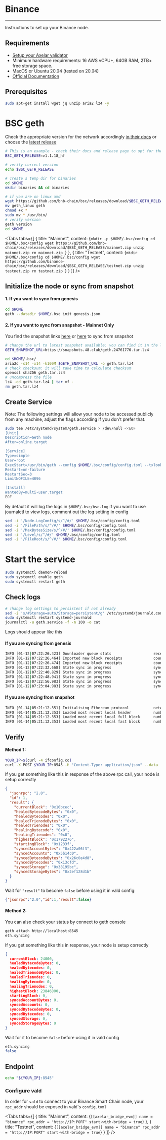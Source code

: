 # Binance
-------------



Instructions to set up your Binance node.

## Requirements

- [Setup your Axelar validator](/validator/setup)
- Minimum hardware requirements: 16 AWS vCPU+, 64GB RAM, 2TB+ free storage space.
- MacOS or Ubuntu 20.04 (tested on 20.04)
- [Official Documentation](https://docs.bnbchain.org/docs/validator/fullnode/)


## Prerequisites
```bash
sudo apt-get install wget jq unzip aria2 lz4 -y
```

# BSC geth

Check the appropriate version for the network accordingly [in their docs](https://docs.bnbchain.org/docs/validator/fullnode/) or choose the [latest release](https://github.com/bnb-chain/bsc/releases)

```bash
# This is an example - check their docs and release page to opt for the right version
BSC_GETH_RELEASE=v1.1.18_hf
```
```bash
# verify correct version
echo $BSC_GETH_RELEASE

# create a temp dir for binaries
cd $HOME
mkdir binaries && cd binaries

# if you are on linux amd
wget https://github.com/bnb-chain/bsc/releases/download/$BSC_GETH_RELEASE/geth_linux
mv geth_linux geth
chmod +x *
sudo mv * /usr/bin/
# verify version
geth version
cd $HOME
```



<Tabs tabs={[
{
title: "Mainnet",
content: <CodeBlock language="bash">
{`mkdir -p $HOME/.bsc/config
cd $HOME/.bsc/config
wget https://github.com/bnb-chain/bsc/releases/download/$BSC_GETH_RELEASE/mainnet.zip
unzip mainnet.zip
rm mainnet.zip
`}
</CodeBlock>
},
{ title: "Testnet", content: <CodeBlock language="bash">
{`mkdir $HOME/.bsc/config
cd $HOME/.bsc/config
wget https://github.com/binance-chain/bsc/releases/download/$BSC_GETH_RELEASE/testnet.zip
unzip testnet.zip
rm testnet.zip
`}
</CodeBlock>
}
]} />




## Initialize the node or sync from snapshot

#### 1. If you want to sync from genesis
```bash
cd $HOME
geth --datadir $HOME/.bsc init genesis.json
```
#### 2. If you want to sync from snapshot - Mainnet Only
You find the snapshot links  [here](https://github.com/bnb-chain/bsc-snapshots) or [here](https://github.com/48Club/bsc-snapshots#download) to sync from snapshot

```bash
# change the url to latest snapshot available: you can find it in the links shared above
GETH_SNAPSHOT_URL=https://snapshots.48.club/geth.24761776.tar.lz4
```
```bash
cd $HOME/.bsc/
aria2c -s14 -x14 -k100M $GETH_SNAPSHOT_URL -o geth.tar.lz4
# check checksum: it will take time to calculate checksum
openssl sha256 geth.tar.lz4
# uncompress the file
lz4 -cd geth.tar.lz4 | tar xf -
rm geth.tar.lz4
```

## Create Service

Note: The following settings will allow your node to be accessed publicly from any machine, adjust the flags according if you don't prefer that.

```bash
sudo tee /etc/systemd/system/geth.service > /dev/null <<EOF
[Unit]
Description=Geth node
After=online.target

[Service]
Type=simple
User=root 
ExecStart=/usr/bin/geth --config $HOME/.bsc/config/config.toml --txlookuplimit=0 --syncmode=full --tries-verify-mode=none --pruneancient=true --diffblock=5000 --cache 8000 --rpc.allow-unprotected-txs --datadir $HOME/.bsc --http --http.vhosts "*" --http.addr 0.0.0.0 --ws --ws.origins '*' --ws.addr 0.0.0.0 --http.port 8545
Restart=on-failure
RestartSec=3
LimitNOFILE=4096

[Install]
WantedBy=multi-user.target
EOF
```

By default it will log the logs in `$HOME/.bsc/bsc.log` if you want to use journalctl to view logs, comment out the log setting in config
```bash
sed -i '/Node.LogConfig/s/^/#/' $HOME/.bsc/config/config.toml
sed -i '/FilePath/s/^/#/' $HOME/.bsc/config/config.toml
sed -i '/MaxBytesSize/s/^/#/' $HOME/.bsc/config/config.toml
sed -i '/Level/s/^/#/' $HOME/.bsc/config/config.toml
sed -i '/FileRoot/s/^/#/' $HOME/.bsc/config/config.toml
```
# Start the service
```bash
sudo systemctl daemon-reload
sudo systemctl enable geth
sudo systemctl restart geth
```
## Check logs

```bash
# change log settings to persistent if not already
sed -i 's/#Storage=auto/Storage=persistent/g' /etc/systemd/journald.conf
sudo systemctl restart systemd-journald
journalctl -u geth.service -f -n 100 -o cat
```

Logs should appear like this

#### If you are syncing from genesis
```bash
INFO [01-12|07:22:26.423] Downloader queue stats                   receiptTasks=118 blockTasks=34418 itemSize=658.90B throttle=8192
INFO [01-12|07:22:26.464] Imported new block receipts              count=91   elapsed=39.135ms  number=80616      hash=f2b5af..d57e5c age=2y4mo3w size=39.74KiB
INFO [01-12|07:22:26.474] Imported new block receipts              count=6    elapsed=9.733ms   number=80622      hash=f79d09..1c21f6 age=2y4mo3w size=7.06KiB
INFO [01-12|07:22:32.668] State sync in progress                   synced=0.40% state=1.41GiB   accounts=699,027@129.75MiB slots=5,819,860@1.19GiB   codes=14583@102.87MiB eta=4h55m52.376s
INFO [01-12|07:22:40.829] State sync in progress                   synced=0.42% state=1.50GiB   accounts=728,900@136.92MiB slots=6,179,853@1.27GiB   codes=14847@104.99MiB eta=5h17m21.796s
INFO [01-12|07:22:48.941] State sync in progress                   synced=0.46% state=1.59GiB   accounts=778,792@148.89MiB slots=6,498,586@1.33GiB   codes=15810@112.04MiB eta=5h20m22.013s
INFO [01-12|07:22:56.983] State sync in progress                   synced=0.51% state=1.67GiB   accounts=848,671@165.66MiB slots=6,789,621@1.39GiB   codes=17191@122.32MiB eta=5h9m44.302s
INFO [01-12|07:23:04.983] State sync in progress                   synced=0.56% state=1.77GiB   accounts=918,383@182.40MiB slots=7,140,091@1.46GiB   codes=18095@129.50MiB eta=5h8m46.202s
```

#### If you are syncing from snapshot
```bash
INFO [01-14|05:21:12.351] Initialising Ethereum protocol           network=56 dbversion=8
INFO [01-14|05:21:12.353] Loaded most recent local header          number=24,761,776 hash=794f37..9792a8 td=49,216,905 age=7h20m3s
INFO [01-14|05:21:12.353] Loaded most recent local full block      number=24,761,776 hash=794f37..9792a8 td=49,216,905 age=7h20m3s
INFO [01-14|05:21:12.353] Loaded most recent local fast block      number=24,761,776 hash=794f37..9792a8 td=49,216,905 age=7h20m3s
```

## Verify

#### Method 1:
```bash
YOUR_IP=$(curl -4 ifconfig.co)
curl -X POST $YOUR_IP:8545 -H "Content-Type: application/json" --data '{"jsonrpc":"2.0","method":"eth_syncing","params":[],"id":1}' | jq
```
If you get something like this in response of the above rpc call, your node is setup correctly
```json
{
  "jsonrpc": "2.0",
  "id": 1,
  "result": {
    "currentBlock": "0x10bcec",
    "healedBytecodeBytes": "0x0",
    "healedBytecodes": "0x0",
    "healedTrienodeBytes": "0x0",
    "healedTrienodes": "0x0",
    "healingBytecode": "0x0",
    "healingTrienodes": "0x0",
    "highestBlock": "0x1792276",
    "startingBlock": "0x1233f",
    "syncedAccountBytes": "0x422a06f3",
    "syncedAccounts": "0x5b14c0",
    "syncedBytecodeBytes": "0x26c0e4d8",
    "syncedBytecodes": "0x13cfd",
    "syncedStorage": "0x38195bc",
    "syncedStorageBytes": "0x2ef128d1b"
  }
}
```
Wait for `"result"` to become `false` before using it in vald config

```json
{"jsonrpc":"2.0","id":1,"result":false}
```

#### Method 2:
You can also check your status by connect to geth console
```bash
geth attach http://localhost:8545
eth.syncing
```

If you get something like this in response, your node is setup correctly
```json
{
  currentBlock: 24000,
  healedBytecodeBytes: 0,
  healedBytecodes: 0,
  healedTrienodeBytes: 0,
  healedTrienodes: 0,
  healingBytecode: 0,
  healingTrienodes: 0,
  highestBlock: 23846000,
  startingBlock: 0,
  syncedAccountBytes: 0,
  syncedAccounts: 0,
  syncedBytecodeBytes: 0,
  syncedBytecodes: 0,
  syncedStorage: 0,
  syncedStorageBytes: 0
}
```

Wait for it to become `false` before using it in vald config

```bash
eth.syncing
false
```

## Endpoint

```bash
echo "${YOUR_IP}:8545"
```

### Configure vald

In order for `vald` to connect to your Binance Smart Chain node, your `rpc_addr` should be exposed in
vald's `config.toml`

<Tabs tabs={[
{
title: "Mainnet",
content: <CodeBlock language="yaml">
{`[[axelar_bridge_evm]]
name = "binance"
rpc_addr = "http://IP:PORT"
start-with-bridge = true`}
</CodeBlock>
},
{
title: "Testnet",
content: <CodeBlock language="yaml">
{`[[axelar_bridge_evm]]
name = "binance"
rpc_addr = "http://IP:PORT"
start-with-bridge = true`}
</CodeBlock>
}
]} />
